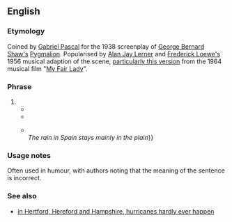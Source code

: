 ==English==

===Etymology===
Coined by [[w:Gabriel Pascal|Gabriel Pascal]] for the 1938 screenplay of [[w:George Bernard Shaw|George Bernard Shaw's]] [[w:Pygmalion (play)|Pygmalion]]. Popularised by [[w:Alan Jay Lerner|Alan Jay Lerner]] and [[w:Frederick Loewe|Frederick Loewe's]] 1956 musical adaption of the scene, [http://www.youtube.com/watch?v=uVmU3iANbgk particularly this version] from the 1964 musical film "[[w:My Fair Lady|My Fair Lady]]".

===Phrase===
{{wikipedia|The Rain in Spain}}
{{head|en|phrase|head=[[the|The]] [[rain]] [[in]] [[Spain]] [[stay]]s [[mainly]] [[in]] [[the]] [[plain]]}}

# {{non-gloss definition|A phrase used to demonstrate differences of pronunciation in various English dialects of the sound represented by the [[digraph]] ''ai''.}}
#* {{quote-book|1956|title=[[w:My Fair lady|My Fair lady]]|author=[[w:Alan Jay Lerner|Alan Jay Lerner]]
|passage=I want you to repeat: "The rain in Spain stays mainly in the plain," fifty times.}}
#* {{quote-book|1995|title=Lust and Comfort|author=Peggy Shaw, Lois Weaver, Deb Margolin
|passage=LOIS: The rain in Spain stays mainly on the Plain. The rain in Spain ... <br/>PEGGY: What are you doing? <br/>LOIS: Practicing.}}
#* {{quote-book|2003|title=Auto da Fay|author=Fay Weldon
|passage=practicing proper modes of speech, getting rid of our colonial accents.<br/>{{...}}<br/>''The rain in Spain stays mainly in the plain''}}

===Usage notes===

Often used in humour, with authors noting that the meaning of the sentence is incorrect.

===See also===
* [[in Hertford, Hereford and Hampshire, hurricanes hardly ever happen]]
